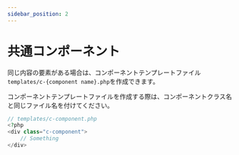 ```yaml
---
sidebar_position: 2
---
```


# 共通コンポーネント

同じ内容の要素がある場合は、コンポーネントテンプレートファイル`templates/c-{component name}.php`を作成できます。

コンポーネントテンプレートファイルを作成する際は、コンポーネントクラス名と同じファイル名を付けてください。

```php
// templates/c-component.php
<?php
<div class="c-component">
    // Something
</div>
```
